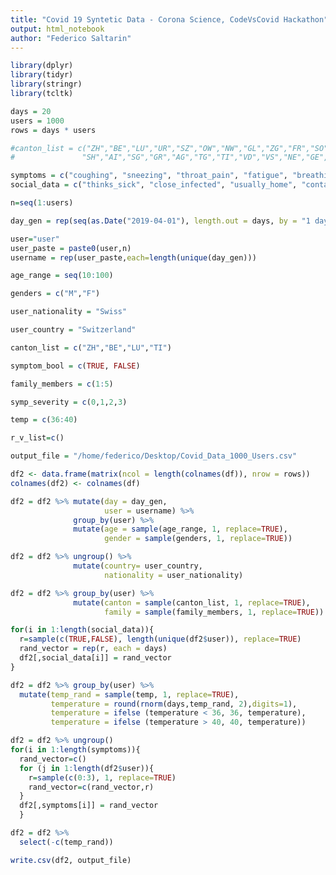 ```yaml
---
title: "Covid 19 Syntetic Data - Corona Science, CodeVsCovid Hackathon"
output: html_notebook
author: "Federico Saltarin"
---
```


```r
library(dplyr)
library(tidyr)
library(stringr)
library(tcltk)
```


```r
days = 20
users = 1000
rows = days * users

#canton_list = c("ZH","BE","LU","UR","SZ","OW","NW","GL","ZG","FR","SO",
#               "SH","AI","SG","GR","AG","TG","TI","VD","VS","NE","GE","JU")

symptoms = c("coughing", "sneezing", "throat_pain", "fatigue", "breathing_impaired", "headache", "diarrhea", "nausea", "loss_of_smell")
social_data = c("thinks_sick", "close_infected", "usually_home", "contacted_hospital", "tested", "positive_to_test", "risk", "works_in_health", "smoker")

n=seq(1:users)

day_gen = rep(seq(as.Date("2019-04-01"), length.out = days, by = "1 day"),length(n))

user="user"
user_paste = paste0(user,n)
username = rep(user_paste,each=length(unique(day_gen)))

age_range = seq(10:100)

genders = c("M","F")

user_nationality = "Swiss"

user_country = "Switzerland"

canton_list = c("ZH","BE","LU","TI")

symptom_bool = c(TRUE, FALSE)

family_members = c(1:5)

symp_severity = c(0,1,2,3)

temp = c(36:40)

r_v_list=c()

output_file = "/home/federico/Desktop/Covid_Data_1000_Users.csv"
```


```r
df2 <- data.frame(matrix(ncol = length(colnames(df)), nrow = rows))
colnames(df2) <- colnames(df)
```


```r
df2 = df2 %>% mutate(day = day_gen,
                     user = username) %>% 
              group_by(user) %>% 
              mutate(age = sample(age_range, 1, replace=TRUE),
                     gender = sample(genders, 1, replace=TRUE))
```


```r
df2 = df2 %>% ungroup() %>% 
              mutate(country= user_country,
                     nationality = user_nationality)
```


```r
df2 = df2 %>% group_by(user) %>% 
              mutate(canton = sample(canton_list, 1, replace=TRUE),
                     family = sample(family_members, 1, replace=TRUE)) 

```


```r
for(i in 1:length(social_data)){
  r=sample(c(TRUE,FALSE), length(unique(df2$user)), replace=TRUE)
  rand_vector = rep(r, each = days)
  df2[,social_data[i]] = rand_vector
}
```


```r
df2 = df2 %>% group_by(user) %>% 
  mutate(temp_rand = sample(temp, 1, replace=TRUE),
         temperature = round(rnorm(days,temp_rand, 2),digits=1),
         temperature = ifelse (temperature < 36, 36, temperature),
         temperature = ifelse (temperature > 40, 40, temperature)) 
```

```r
df2 = df2 %>% ungroup() 
for(i in 1:length(symptoms)){
  rand_vector=c()
  for (j in 1:length(df2$user)){
    r=sample(c(0:3), 1, replace=TRUE)
    rand_vector=c(rand_vector,r)
  }
  df2[,symptoms[i]] = rand_vector
  }
```

```r
df2 = df2 %>%
  select(-c(temp_rand))
```


```r
write.csv(df2, output_file)
```









